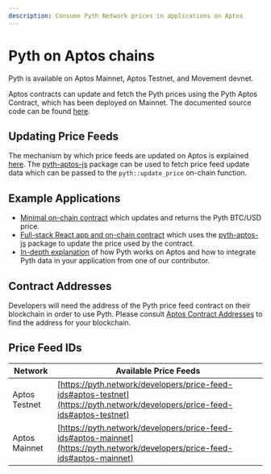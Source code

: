 ```yaml
---
description: Consume Pyth Network prices in applications on Aptos
---
```


# Pyth on Aptos chains

Pyth is available on Aptos Mainnet, Aptos Testnet, and Movement devnet.

Aptos contracts can update and fetch the Pyth prices using the Pyth Aptos Contract, which has been deployed on Mainnet. The documented source code can be found [here](https://github.com/pyth-network/pyth-crosschain/blob/main/target_chains/aptos/contracts/sources/pyth.move).

## Updating Price Feeds

The mechanism by which price feeds are updated on Aptos is explained [here](./pythnet-price-feeds.md). The [pyth-aptos-js](https://github.com/pyth-network/pyth-crosschain/tree/main/target_chains/aptos/sdk/js) package can be used to fetch price feed update data which can be passed to the `pyth::update_price` on-chain function.

## Example Applications

- [Minimal on-chain contract](https://github.com/pyth-network/pyth-crosschain/blob/main/target_chains/aptos/examples/fetch_btc_price/sources/example.move) which updates and returns the Pyth BTC/USD price.
- [Full-stack React app and on-chain contract](https://github.com/pyth-network/pyth-crosschain/tree/main/target_chains/aptos/examples/mint_nft) which uses the [pyth-aptos-js](https://github.com/pyth-network/pyth-crosschain/tree/main/target_chains/aptos/sdk/js) package to update the price used by the contract.
- [In-depth explanation](https://youtu.be/0b0RXi41pN0) of how Pyth works on Aptos and how to integrate Pyth data in your application from one of our contributor.

## Contract Addresses

Developers will need the address of the Pyth price feed contract on their blockchain in order to use Pyth.
Please consult [Aptos Contract Addresses](../contract-addresses/aptos) to find the address for your blockchain.

## Price Feed IDs

| Network       | Available Price Feeds                                                                                                        |
| ------------- | ---------------------------------------------------------------------------------------------------------------------------- |
| Aptos Testnet | [https://pyth.network/developers/price-feed-ids#aptos-testnet](https://pyth.network/developers/price-feed-ids#aptos-testnet) |
| Aptos Mainnet | [https://pyth.network/developers/price-feed-ids#aptos-mainnet](https://pyth.network/developers/price-feed-ids#aptos-mainnet) |
